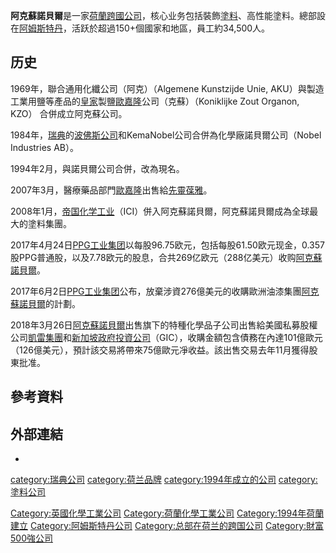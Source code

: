 {{Infobox company
| name              =  AkzoNobel<br/>阿克蘇諾貝爾
| logo              = File:AkzoNobel logo.png
| iamge             = File:Akzo Nobel Headquarters (1).jpg
| type              = [[公开公司|公开]]
| traded_as         =  {{Euronext|isin=NL0000009132|AKZA}}<br />{{OTCQX|AKZOY}}
| foundation        =  {{Start date|df=yes|1969}}，阿克蘇公司 <br>1984年，諾貝爾公司 <br>1994年2月，阿克蘇諾貝爾公司
| location          =  {{flag|荷蘭}}[[阿姆斯特丹|阿姆斯特丹]]
| area_served       =  全世界
| key_people        =  [[Thierry_Vanlancker|Thierry Vanlancker]] <small>（[[chief_executive_officer|CEO]]）</small><br/>Antony Burgmans 
| industry          =  [[化學|化學]]
| products          =  基本和工業，裝飾[[塗料|塗料]]，[[工業塗料|塗料]]
| revenue           =  €14.64 billion <small>（2013）</small><ref name="AR2013">{{cite web |url=https://www.akzonobel.com/system/images/AkzoNobel_Report_Report_2013_0414_tcm9-84856.pdf |title=AkzoNobel Report 2013 |accessdate=26 February 2014 |publisher=AkzoNobel |deadurl=yes |archiveurl=https://web.archive.org/web/20140508030235/https://www.akzonobel.com/system/images/AkzoNobel_Report_Report_2013_0414_tcm9-84856.pdf |archivedate=2014年5月8日 }}</ref>
| operating_income  =  €958 million <small>（2013）</small><ref name="AR2013" />
| net_income        =  €724 million <small>（2013）</small><ref name="AR2013" />
| assets            =  €16.06 billion <small>（end 2013）</small><ref name="AR2013" />
| equity            =  €6.021 billion <small>（end 2013）</small><ref name="AR2013" />
| num_employees     =  34,500 <small>（end 2018）</small><ref name="AR2013" />
| homepage          =  {{URL|www.akzonobel.com}}
| intl              =  yes
}}
'''阿克蘇諾貝爾'''是一家[[荷蘭|荷蘭]][[跨國公司|跨國公司]]，核心业务包括裝飾[[塗料|塗料]]、高性能塗料。總部設在[[阿姆斯特丹|阿姆斯特丹]]，活跃於超過150+個國家和地區，員工約34,500人。

==历史==

1969年，聯合通用化纖公司（阿克）（Algemene Kunstzijde Unie, AKU）與製造工業用鹽等產品的[[皇家_(荷蘭語)|皇家]]製鹽[[欧加农国际|歐嘉隆]]公司（克蘇）（Koniklijke Zout Organon, KZO） 合併成立阿克蘇公司。

1984年，[[瑞典|瑞典]]的[[波佛斯公司|波佛斯公司]]和KemaNobel公司合併為化學廠諾貝爾公司（Nobel Industries AB）。

1994年2月，與諾貝爾公司合併，改為現名。

2007年3月，醫療藥品部門[[欧加农国际|歐嘉隆]]出售給[[先靈葆雅|先靈葆雅]]。

2008年1月，[[帝国化学工业|帝国化学工业]]（ICI）併入阿克蘇諾貝爾，阿克蘇諾貝爾成為全球最大的塗料集團。

2017年4月24日[[PPG工业集团|PPG工业集团]]以每股96.75欧元，包括每股61.50欧元现金，0.357股PPG普通股，以及7.78欧元的股息，合共269亿欧元（288亿美元）收购[[阿克蘇諾貝爾|阿克蘇諾貝爾]]。

2017年6月2日[[PPG工业集团|PPG工业集团]]公布，放棄涉資276億美元的收購歐洲油漆集團[[阿克蘇諾貝爾|阿克蘇諾貝爾]]的計劃。

2018年3月26日[[阿克蘇諾貝爾|阿克蘇諾貝爾]]出售旗下的特種化學品子公司出售給美國私募股權公司[[凱雷集團|凱雷集團]]和[[新加坡政府投資公司|新加坡政府投資公司]]（GIC），收購金額包含債務在內達101億歐元（126億美元），預計該交易將帶來75億歐元凈收益。該出售交易去年11月獲得股東批准。

==參考資料==
{{Reflist}}

==外部連結==
{{Commons category|AkzoNobel}}
* {{Official website|http://www.akzonobel.com/}}

{{AEX companies}}
{{Authority Control}}
{{coord|52|20|24|N|4|52|16|E|region:NL|display=title}}

{{DEFAULTSORT:Akzonobel}}
[[Category:英國化學工業公司|Category:英國化學工業公司]]
[[Category:荷蘭化學工業公司|Category:荷蘭化學工業公司]]
[[category:瑞典公司|category:瑞典公司]]
[[category:荷兰品牌|category:荷兰品牌]]
[[category:1994年成立的公司|category:1994年成立的公司]]
[[Category:1994年荷蘭建立|Category:1994年荷蘭建立]]
[[category:塗料公司|category:塗料公司]]
[[Category:阿姆斯特丹公司|Category:阿姆斯特丹公司]]
[[Category:总部在荷兰的跨国公司|Category:总部在荷兰的跨国公司]]
[[Category:財富500強公司|Category:財富500強公司]]